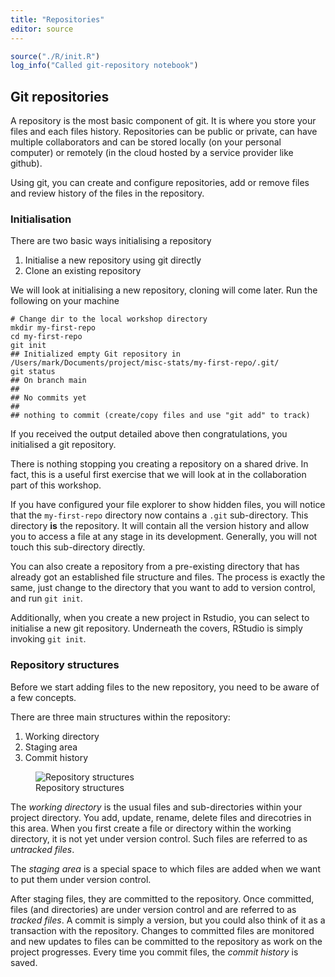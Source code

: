 ```yaml
---
title: "Repositories"
editor: source
---
```



```r
source("./R/init.R")
log_info("Called git-repository notebook")
```

## Git repositories

A repository is the most basic component of git. 
It is where you store your files and each files history.
Repositories can be public or private, can have multiple collaborators and can be stored locally (on your personal computer) or remotely (in the cloud hosted by a service provider like github).

Using git, you can create and configure repositories, add or remove files and review history of the files in the repository.

### Initialisation

There are two basic ways initialising a repository

1. Initialise a new repository using git directly
2. Clone an existing repository

We will look at initialising a new repository, cloning will come later.
Run the following on your machine

```
# Change dir to the local workshop directory
mkdir my-first-repo
cd my-first-repo
git init
## Initialized empty Git repository in /Users/mark/Documents/project/misc-stats/my-first-repo/.git/
git status
## On branch main
## 
## No commits yet
## 
## nothing to commit (create/copy files and use "git add" to track)
```

If you received the output detailed above then congratulations, you initialised a git repository.

:::callout-note
There is nothing stopping you creating a repository on a shared drive.
In fact, this is a useful first exercise that we will look at in the collaboration part of this workshop.
:::

If you have configured your file explorer to show hidden files, you will notice that the `my-first-repo` directory now contains a `.git` sub-directory.
This directory **is** the repository.
It will contain all the version history and allow you to access a file at any stage in its development.
Generally, you will not touch this sub-directory directly.

:::callout-note
You can also create a repository from a pre-existing directory that has already got an established file structure and files.
The process is exactly the same, just change to the directory that you want to add to version control, and run `git init`.

Additionally, when you create a new project in Rstudio, you can select to initialise a new git repository.
Underneath the covers, RStudio is simply invoking `git init`.
:::

### Repository structures {#sec-repo-struct}

Before we start adding files to the new repository, you need to be aware of a few concepts.

There are three main structures within the repository:

1. Working directory
2. Staging area
3. Commit history

![Repository structures](../fig/repos-structs.jpg)

The *working directory* is the usual files and sub-directories within your project directory.
You add, update, rename, delete files and direcotries in this area.
When you first create a file or directory within the working directory, it is not yet under version control.
Such files are referred to as *untracked files*.

The *staging area* is a special space to which files are added when we want to put them under version control.

After staging files, they are committed to the repository.
Once committed, files (and directories) are under version control and are referred to as *tracked files*.
A commit is simply a version, but you could also think of it as a transaction with the repository.
Changes to committed files are monitored and new updates to files can be committed to the repository as work on the project progresses.
Every time you commit files, the *commit history* is saved.

